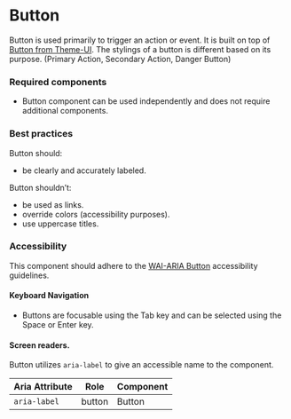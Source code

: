 <Meta title="Components/Button/Button" />

# Button

Button is used primarily to trigger an action or event. It is built on top of
[Button from Theme-UI](https://theme-ui.com/components/button). The stylings of a button is different based on its purpose.
(Primary Action, Secondary Action, Danger Button)

### Required components 

- Button component can be used independently and does not require additional components.

### Best practices

Button should:
- be clearly and accurately labeled.

Button shouldn’t:
- be used as links.
- override colors (accessibility purposes).
- use uppercase titles.

### Accessibility

This component should adhere to the [WAI-ARIA Button](https://www.w3.org/TR/wai-aria-practices-1.1/examples/button/button.html) accessibility guidelines.

#### Keyboard Navigation

- Buttons are focusable using the Tab key and can be selected using the Space or Enter key. 

#### Screen readers.

Button utilizes `aria-label` to give an accessible name to the component.

| Aria Attribute | Role | Component |
| ---- | ---- | ----------- |
| `aria-label` | button | Button |